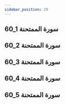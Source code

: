 ```yaml
---
sidebar_position: 29
---
```


## 60_1 سورة الممتحنة
<YouTube youTubeId='oQ2HtSy4qtU' />

## 60_2 سورة الممتحنة
<YouTube youTubeId='rWzmc9IpO9E' />

## 60_3 سورة الممتحنة
<YouTube youTubeId='AQ7s828ZF-c' />

## 60_4 سورة الممتحنة
<YouTube youTubeId='wuZbs5TGz3c' />

## 60_5 سورة الممتحنة
<YouTube youTubeId='Nr-hAY5HZuA' />
